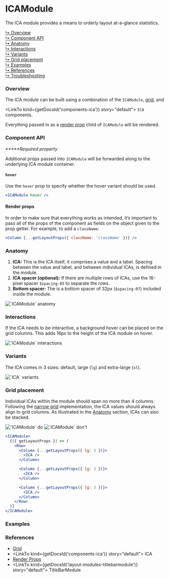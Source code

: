 





# ICAModule

The ICA module provides a means to orderly layout at-a-glance statistics.

[↳ Overview](#overview)  
[↳ Component API](#component-api)  
[↳ Anatomy](#anatomy)  
[↳ Interactions](#interactions)  
[↳ Variants](#variants)  
[↳ Grid placement](#grid-placement)  
[↳ Examples](#examples)  
[↳ References](#references)  
[↳ Troubleshooting](#troubleshooting)

### Overview

The ICA module can be built using a combination of the `ICAModule`,
[grid](https://react.carbondesignsystem.com/?path=/docs/grid--narrow), and

<LinkTo kind={getDocsId('components-ica')} story="default">
  `ICA`
</LinkTo>
components.

Everything passed in as a
[render prop](https://reactjs.org/docs/render-props.html) child of `ICAModule`
will be rendered.

<Canvas>
  <Story
    id={getDocsId('layout-modules-icamodule--default')}
    parameters={parameters}
  />
</Canvas>

### Component API

<ArgsTable />

_**\***Required property_

Additional props passed into `ICAModule` will be forwarded along to the
underlying ICA module container.

#### `hover`

Use the `hover` prop to specify whether the hover variant should be used.

<Canvas withSource="none">
  <Interaction parameters={parameters} />
</Canvas>

```jsx
<ICAModule hover />
```

#### Render props

In order to make sure that everything works as intended, it’s important to pass
all of the props of the component as fields on the object given to the prop
getter. For example, to add a `className`:

```jsx
<Column {...getLayoutProps({ className: 'className' })} />
```

### Anatomy

1. **ICA:** This is the ICA itself, it comprises a value and a label. Spacing
   between the value and label, and between individual ICAs, is defined in the
   module.
2. **ICA spacer (optional):** If there are multiple rows of ICAs, use the
   16-pixel spacer `$spacing-05` to separate the rows.
3. **Bottom spacer:** The is a bottom spacer of 32px (`$spacing-07`) included
   inside the module.

<img alt="`ICAModule` anatomy" src={anatomy} />

### Interactions

If the ICA needs to be interactive, a background hover can be placed on the grid
columns. This adds 16px to the height of the ICA module on hover.

<img alt="`ICAModule` interactions" src={interactions} />

<Source id="layout-modules-icamodule--interaction" />

### Variants

The ICA comes in 3 sizes: default, large (`lg`) and extra-large (`xl`).

<img alt="`ICA` variants" src={variants} />

### Grid placement

Individual ICAs within the module should span no more than 4 columns. Following
the [narrow grid](https://react.carbondesignsystem.com/?path=/docs/grid--narrow)
implementation, the ICA values should always align to grid columns. As
illustrated in the [Anatomy](#anatomy) section, ICAs can also be stacked.

<Row>
  <Column>
    <img alt="`ICAModule` do" src={doImage} />
  </Column>

  <Column>
    <img alt="`ICAModule` don't" src={dont} />
  </Column>
</Row>

```jsx
<ICAModule>
  {({ getLayoutProps }) => (
    <Row>
      <Column {...getLayoutProps({ lg: 3 })}>
        <ICA />
      </Column>

      <Column {...getLayoutProps({ lg: 3 })}>
        <ICA />
      </Column>

      <Column {...getLayoutProps({ lg: 3 })}>
        <ICA />
      </Column>
    </Row>
  )}
</ICAModule>
```

### Examples

<Row>
  <Detail />
  <Overview />
</Row>

### References

- [Grid](https://react.carbondesignsystem.com/?path=/docs/grid--narrow)
- <LinkTo kind={getDocsId('components-ica')} story="default">
    ICA
  </LinkTo>
- [Render Props](https://reactjs.org/docs/render-props.html)
- <LinkTo kind={getDocsId('layout-modules-titlebarmodule')} story="default">
    TitleBarModule
  </LinkTo>

<Troubleshooting />
